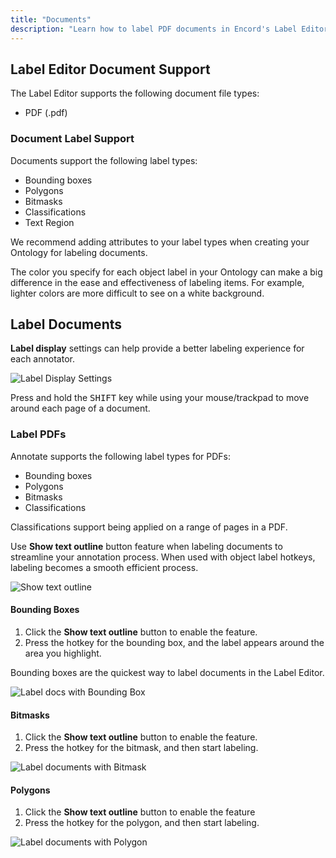 ```yaml
---
title: "Documents"
description: "Learn how to label PDF documents in Encord's Label Editor."
---
```


## Label Editor Document Support

The Label Editor supports the following document file types:
- PDF (.pdf)

### Document Label Support

Documents support the following label types:

- Bounding boxes
- Polygons
- Bitmasks
- Classifications
- Text Region

<Tip>We recommend adding attributes to your label types when creating your Ontology for labeling documents.</Tip>

<Tip>The color you specify for each object label in your Ontology can make a big difference in the ease and effectiveness of labeling items. For example, lighter colors are more difficult to see on a white background.</Tip>

## Label Documents

**Label display** settings can help provide a better labeling experience for each annotator.

![Label Display Settings](https://storage.googleapis.com/docs-media.encord.com/static/img/annotate/label_editor/annotate-label-display-settings.gif)

<Tip>Press and hold the <kbd>SHIFT</kbd> key while using your mouse/trackpad to move around each page of a document.</Tip>

### Label PDFs

Annotate supports the following label types for PDFs:

- Bounding boxes
- Polygons
- Bitmasks
- Classifications

<Note>Classifications support being applied on a range of pages in a PDF.</Note>

Use **Show text outline** button feature when labeling documents to streamline your annotation process. When used with object label hotkeys, labeling becomes a smooth efficient process.

![Show text outline](https://storage.googleapis.com/docs-media.encord.com/static/img/annotate/label_editor/annotate-label-show-text-outlines-basic.gif)

#### Bounding Boxes

1. Click the **Show text outline** button to enable the feature.
2. Press the hotkey for the bounding box, and the label appears around the area you highlight.

<Tip>Bounding boxes are the quickest way to label documents in the Label Editor.</Tip>

![Label docs with Bounding Box](https://storage.googleapis.com/docs-media.encord.com/static/img/annotate/label_editor/annotate-label-documents-bounding-box.gif)

#### Bitmasks

1. Click the **Show text outline** button to enable the feature.
2. Press the hotkey for the bitmask, and then start labeling.

![Label documents with Bitmask](https://storage.googleapis.com/docs-media.encord.com/static/img/annotate/label_editor/annotate-label-documents-bitmask.gif)


#### Polygons

1. Click the **Show text outline** button to enable the feature
2. Press the hotkey for the polygon, and then start labeling.

![Label documents with Polygon](https://storage.googleapis.com/docs-media.encord.com/static/img/annotate/label_editor/annotate-label-documents-polygons.gif)

